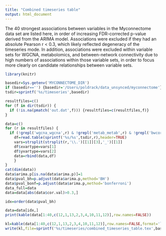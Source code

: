 ```yaml
---
title: "Combined timeseries table"
output: html_document
---
```


The 40 strongest associations between variables in the Myconnectome data set are listed here, in order of increasing FDR-corrected p-value derived from the ARIMA model.  Associations were excluded if they had an absolute Pearson r $<$ 0.3, which likely reflected degeneracy of the timeseries mode. In addition,  associations were excluded within variable sets for WGCNA, metabolomics, and between-network connectivity due to high numbers of associations within those variable sets, in order to focus more clearly on candidate relationships between variable sets.  

```r

library(knitr)

basedir=Sys.getenv('MYCONNECTOME_DIR')
if (basedir=='') {basedir='/Users/poldrack/data_unsynced/myconnectome'}
tsdir=sprintf('%s/timeseries',basedir)

resultfiles=c()
for (f in dir(tsdir)) {
  if (!is.na(pmatch('out.dat',f))) {resultfiles=c(resultfiles,f)}
}

data=c()
for (r in resultfiles) {
  if (!grepl('wgcna_wgcna',r) & !grepl('metab_metab',r) & !grepl('bwcorr_bwcorr',r)  & !grepl('pindex',r)) {
    df=read.table(sprintf('%s/%s',tsdir,r),header=TRUE)
    vars=strsplit(strsplit(r,'\\.')[[1]][3],'_')[[1]]
    df$xvartype=vars[1]
    df$yvartype=vars[2]
    data=rbind(data,df)
    }
}
cat(dim(data))
data$arima.p[is.na(data$arima.p)]=1
data$pval_bh=p.adjust(data$arima.p,method='BH')
data$pval_bonf=p.adjust(data$arima.p,method='bonferroni')
data_full=data
data=data[abs(data$cor.val)>0.3,]

idx=order(data$pval_bh)

data=data[idx,]
print(kable(data[1:40,c(12,1,13,2,3,4,10,11,12)],row.names=FALSE))

kl=kable(data[1:40,c(12,1,13,2,3,4,10,11,12)],row.names=FALSE,format='latex'))
write(kl,file=sprintf('%s/timeseries/combined_timeseries_table.tex',basedir))

```